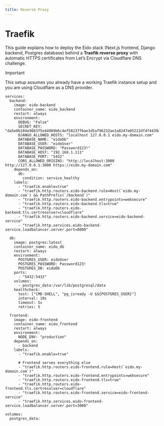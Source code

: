 ```yaml
---
title: Reverse Proxy
---
```


# Traefik

This guide explains how to deploy the Eido stack (Next.js frontend, Django backend, Postgres database) behind a **Traefik reverse proxy** with automatic HTTPS certificates from Let’s Encrypt via Cloudflare DNS challenge.

> [!IMPORTANT]
>
> This setup assumes you already have a working Traefik instance setup and you are using Cloudflare as a DNS provider.

```
services:
  backend:
    image: eido-backend
    container_name: eido_backend
    restart: always
    environment:
      DEBUG: "False"
      SECRET_KEY: "da5e0b104e9683f5e44089b6c4ef58237fbae1d5af96232ae1a8247e05222df4f4439dd8c776783aac8d7d57358a07678bda1e3fa30c1eec377555cd46eb5898"
      DJANGO_ALLOWED_HOSTS: "localhost 127.0.0.1 eido.my-domain.com"
      DATABASE_NAME: "eidoDb"
      DATABASE_USER: "eidoUser"
      DATABASE_PASSWORD: "Password123!"
      DATABASE_HOST: "192.168.1.111"
      DATABASE_PORT: "5432"
      CORS_ALLOWED_ORIGINS: "http://localhost:3000 http://127.0.0.1:3000 https://eido.my-domain.com"
    depends_on:
      db:
        condition: service_healthy
    labels:
      - "traefik.enable=true"
      - "traefik.http.routers.eido-backend.rule=Host(`eido.my-domain.com`) && PathPrefix(`/backend`)"
      - "traefik.http.routers.eido-backend.entrypoints=websecure"
      - "traefik.http.routers.eido-backend.tls=true"
      - "traefik.http.routers.eido-backend.tls.certresolver=cloudflare"
      - "traefik.http.routers.eido-backend.service=eido-backend-service"
      - "traefik.http.services.eido-backend-service.loadbalancer.server.port=8000"

  db:
    image: postgres:latest
    container_name: eido_db
    restart: always
    environment:
      POSTGRES_USER: eidoUser
      POSTGRES_PASSWORD: Password123!
      POSTGRES_DB: eidoDb
    ports:
      - "5432:5432"
    volumes:
      - postgres_data:/var/lib/postgresql/data
    healthcheck:
      test: ["CMD-SHELL", "pg_isready -U $${POSTGRES_USER}"]
      interval: 10s
      timeout: 5s
      retries: 5

  frontend:
    image: eido-frontend
    container_name: eido_frontend
    restart: always
    environment:
      NODE_ENV: "production"
    depends_on:
      - backend
    labels:
      - "traefik.enable=true"

      # Frontend serves everything else
      - "traefik.http.routers.eido-frontend.rule=Host(`eido.my-domain.com`)"
      - "traefik.http.routers.eido-frontend.entrypoints=websecure"
      - "traefik.http.routers.eido-frontend.tls=true"
      - "traefik.http.routers.eido-frontend.tls.certresolver=cloudflare"
      - "traefik.http.routers.eido-frontend.service=eido-frontend-service"
      - "traefik.http.services.eido-frontend-service.loadbalancer.server.port=3000"

volumes:
  postgres_data:
```